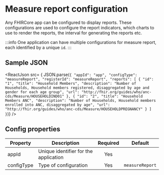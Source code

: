 
# Measure report configuration

Any FHIRCore app can be configured to display reports. These configurations are used to configure the report indicators, which charts to use to render the reports, the interval for generating the reports etc.

:::info
One application can have multiple configurations for measure report, each identified by a unique `id`.
:::

## Sample JSON

<ReactJson src= { JSON.parse(`{
    "appId": "app",
    "configType": "measureReport",
    "registerId": "measureReport",
    "reports": [
        {
            "id": "1",
            "title": "Household Members",
            "description": "Number of Households, Household members registered, disaggregated by age and gender for each age group",
            "url": "http://fhir.org/guides/who/anc-cds/Measure/HOUSEHOLDIND01"
        },
        {
            "id": "2",
            "title": "Household Members ANC",
            "description": "Number of Households, Household members enrolled into ANC, disaggregated by age",
            "url": "http://fhir.org/guides/who/anc-cds/Measure/HOUSEHOLDPREGNANCY"
        }
    ]
    }`)} />

## Config properties

|Property | Description | Required | Default |
|--|--|:--:|:--:|
appId | Unique identifier for the application | Yes | |
configType | Type of configuration | Yes |  `measureReport` |